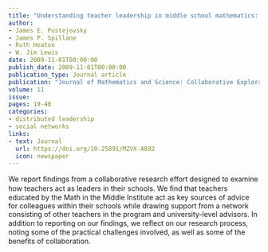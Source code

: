 ```yaml
---
title: "Understanding teacher leadership in middle school mathematics: A collaborative research effort"
author:
- James E. Pustejovsky
- James P. Spillane
- Ruth Heaton
- W. Jim Lewis
date: 2009-11-01T00:00:00
publish_date: 2009-11-01T00:00:00
publication_type: Journal article
publication: "Journal of Mathematics and Science: Collaborative Explorations"
volume: 11
issue: 
pages: 19-40
categories:
- distributed leadership
- social networks
links:
- text: Journal
  url: https://doi.org/10.25891/MZVX-A892
  icon: newspaper
---
```


We report ﬁndings from a collaborative research effort designed to examine how teachers act as leaders in their schools. We ﬁnd that teachers educated by the Math in the Middle Institute act as key sources of advice for colleagues within their schools while drawing support from a network consisting of other teachers in the program and university-level advisors. In addition to reporting on our ﬁndings, we reﬂect on our research process, noting some of the practical challenges involved, as well as some of the beneﬁts of collaboration.